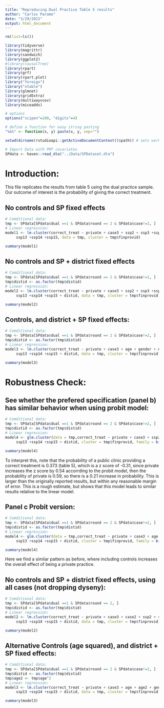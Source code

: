 ```yaml
---
title: "Reproducing Dual Practice Table 5 results"
author: "Carlos Paramo"
date: "3/29/2021"
output: html_document
---
```


```r
rm(list=ls())

library(tidyverse)
library(magrittr)
library(sandwich)
library(ggplot2)
#library(causalTree)
library(rpart)
library(grf)
library(rpart.plot)
library("foreign")
library("xtable")
library(glmnet)
library(gridExtra)
library(multiwayvcov)
library(miceadds)

# options
options("scipen"=100, "digits"=4)

# define a function for easy string pasting
"%&%" <- function(x, y) paste(x, y, sep="")

setwd(dirname(rstudioapi::getActiveDocumentContext()$path)) # sets working directory to source file location

# Import Data with PMT covariates
SPdata <- haven::read_dta("../Data/SPDataset.dta")
```


# Introduction:

This file replicates the results from table 5 using the dual practice sample. Our outcome of interest is the probability of giving the correct treatment. 

## No controls and SP fixed effects

```r
# Comditional data:
tmp <- SPdata[SPdata$dual ==1 & SPdata$round == 2 & SPdata$case!=2, ]
# Linear regression: 
model1 <- lm.cluster(correct_treat ~ private + case3 + ssp2 + ssp3 +ssp4 +ssp5 +ssp6 +ssp7 +ssp8 +ssp9 +ssp10 +ssp11 +ssp12 +
     ssp13 +ssp14 +ssp15, data = tmp, cluster = tmp$finprovid)

summary(model1)
```

## No controls and SP + district fixed effects

```r
# Comditional data:
tmp <- SPdata[SPdata$dual ==1 & SPdata$round == 2 & SPdata$case!=2, ]
tmp$distid <- as.factor(tmp$distid)
# Linear regression: 
model2 <- lm.cluster(correct_treat ~ private + case3 + ssp2 + ssp3 +ssp4 +ssp5 +ssp6 +ssp7 +ssp8 +ssp9 +ssp10 +ssp11 +ssp12 +
     ssp13 +ssp14 +ssp15 + distid, data = tmp, cluster = tmp$finprovid)

summary(model2)
```

## Controls, and district + SP fixed effects:

```r
# Comditional data:
tmp <- SPdata[SPdata$dual ==1 & SPdata$round == 2 & SPdata$case!=2, ]
tmp$distid <- as.factor(tmp$distid)
# Linear regression: 
model3 <- lm.cluster(correct_treat ~ private + case3 + age + gender + numafter + ssp2 + ssp3 +ssp4 +ssp5 +ssp6 +ssp7 +ssp8 +ssp9 +ssp10 +ssp11 +ssp12 +
     ssp13 +ssp14 +ssp15 + distid, data = tmp, cluster = tmp$finprovid)

summary(model3)
```


# Robustness Check: 


## See whether the prefered specification (panel b) has similar behavior when using probit model:

```r
# Comditional data:
tmp <- SPdata[SPdata$dual ==1 & SPdata$round == 2 & SPdata$case!=2, ]
tmp$distid <- as.factor(tmp$distid)
# Linear regression: 
model4 <- glm.cluster(data = tmp,correct_treat ~ private + case3 + ssp2 + ssp3 +ssp4 +ssp5 +ssp6 +ssp7 +ssp8 +ssp9 +ssp10 +ssp11 +ssp12 +
     ssp13 +ssp14 +ssp15 + distid, cluster = tmp$finprovid, family = binomial(link = "probit"))

summary(model4)
```

To interpret this, note that the probability of a public clinic providing a correct treatment is 0.373 (table 5), which is a z score of -0.31, since private increases the z score by 0.54 accorrding to the probit model, then the probability of private is 0.59, so there is a 0.21 increase in probability. This is larger than the originally reported results, but within any reasonable margin of error. This is a rough estimate, but shows that this model leads to similar results relative to the linear model. 


## Panel c Probit version: 

```r
# Comditional data:
tmp <- SPdata[SPdata$dual ==1 & SPdata$round == 2 & SPdata$case!=2, ]
tmp$distid <- as.factor(tmp$distid)
# Linear regression: 
model4 <- glm.cluster(data = tmp,correct_treat ~ private + case3 + age + gender + numafter + ssp2 + ssp3 +ssp4 +ssp5 +ssp6 +ssp7 +ssp8 +ssp9 +ssp10 +ssp11 +ssp12 +
     ssp13 +ssp14 +ssp15 + distid, cluster = tmp$finprovid, family = binomial(link = "probit"))

summary(model4)
```

Here we find a similar pattern as before, where including controls increases the overall effect of being a private practice. 

## No controls and SP + district fixed effects, using all cases (not dropping dyseny):

```r
# Comditional data:
tmp <- SPdata[SPdata$dual ==1 & SPdata$round == 2, ]
tmp$distid <- as.factor(tmp$distid)
# Linear regression: 
model2 <- lm.cluster(correct_treat ~ private + case3 + case2 + ssp2 + ssp3 +ssp4 +ssp5 +ssp6 +ssp7 +ssp8 +ssp9 +ssp10 +ssp11 +ssp12 +
     ssp13 +ssp14 +ssp15 + distid, data = tmp, cluster = tmp$finprovid)

summary(model2)
```

## Alternative Controls (age squared), and district + SP fixed effects:

```r
# Comditional data:
tmp <- SPdata[SPdata$dual ==1 & SPdata$round == 2 & SPdata$case!=2, ]
tmp$distid <- as.factor(tmp$distid)
tmp$age2 <- tmp$age^2
# Linear regression: 
model3 <- lm.cluster(correct_treat ~ private + case3 + age + age2 + gender + numafter + ssp2 + ssp3 +ssp4 +ssp5 +ssp6 +ssp7 +ssp8 +ssp9 +ssp10 +ssp11 +ssp12 +
     ssp13 +ssp14 +ssp15 + distid, data = tmp, cluster = tmp$finprovid)

summary(model3)
```


